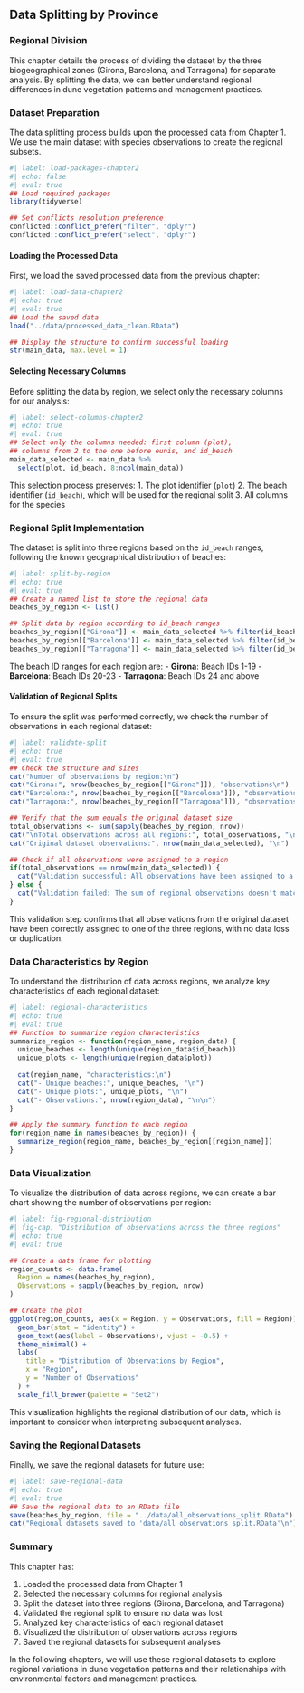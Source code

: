 ## Data Splitting by Province {#sec-Chapter2}

### Regional Division 

This chapter details the process of dividing the dataset by the three biogeographical zones (Girona, Barcelona, and Tarragona) for separate analysis. By splitting the data, we can better understand regional differences in dune vegetation patterns and management practices.

### Dataset Preparation

The data splitting process builds upon the processed data from Chapter 1. We use the main dataset with species observations to create the regional subsets.

```r
#| label: load-packages-chapter2
#| echo: false
#| eval: true
## Load required packages
library(tidyverse)

## Set conflicts resolution preference
conflicted::conflict_prefer("filter", "dplyr")
conflicted::conflict_prefer("select", "dplyr")
```

#### Loading the Processed Data

First, we load the saved processed data from the previous chapter:

```r
#| label: load-data-chapter2
#| echo: true
#| eval: true
## Load the saved data
load("../data/processed_data_clean.RData")

## Display the structure to confirm successful loading
str(main_data, max.level = 1)
```

#### Selecting Necessary Columns

Before splitting the data by region, we select only the necessary columns for our analysis:

```r
#| label: select-columns-chapter2
#| echo: true
#| eval: true
## Select only the columns needed: first column (plot), 
## columns from 2 to the one before eunis, and id_beach
main_data_selected <- main_data %>%
  select(plot, id_beach, 8:ncol(main_data))

```

This selection process preserves:
1. The plot identifier (`plot`)
2. The beach identifier (`id_beach`), which will be used for the regional split
3. All columns for the species

### Regional Split Implementation

The dataset is split into three regions based on the `id_beach` ranges, following the known geographical distribution of beaches:

```r
#| label: split-by-region
#| echo: true
#| eval: true
## Create a named list to store the regional data
beaches_by_region <- list()

## Split data by region according to id_beach ranges
beaches_by_region[["Girona"]] <- main_data_selected %>% filter(id_beach >= 1 & id_beach <= 19)
beaches_by_region[["Barcelona"]] <- main_data_selected %>% filter(id_beach >= 20 & id_beach <= 23)
beaches_by_region[["Tarragona"]] <- main_data_selected %>% filter(id_beach >= 24)
```

The beach ID ranges for each region are:
- **Girona**: Beach IDs 1-19
- **Barcelona**: Beach IDs 20-23
- **Tarragona**: Beach IDs 24 and above

#### Validation of Regional Splits

To ensure the split was performed correctly, we check the number of observations in each regional dataset:

```r
#| label: validate-split
#| echo: true
#| eval: true
## Check the structure and sizes
cat("Number of observations by region:\n")
cat("Girona:", nrow(beaches_by_region[["Girona"]]), "observations\n")
cat("Barcelona:", nrow(beaches_by_region[["Barcelona"]]), "observations\n")
cat("Tarragona:", nrow(beaches_by_region[["Tarragona"]]), "observations\n")

## Verify that the sum equals the original dataset size
total_observations <- sum(sapply(beaches_by_region, nrow))
cat("\nTotal observations across all regions:", total_observations, "\n")
cat("Original dataset observations:", nrow(main_data_selected), "\n")

## Check if all observations were assigned to a region
if(total_observations == nrow(main_data_selected)) {
  cat("Validation successful: All observations have been assigned to a region.\n")
} else {
  cat("Validation failed: The sum of regional observations doesn't match the original dataset.\n")
}
```

This validation step confirms that all observations from the original dataset have been correctly assigned to one of the three regions, with no data loss or duplication.

### Data Characteristics by Region

To understand the distribution of data across regions, we analyze key characteristics of each regional dataset:

```r
#| label: regional-characteristics
#| echo: true
#| eval: true
## Function to summarize region characteristics
summarize_region <- function(region_name, region_data) {
  unique_beaches <- length(unique(region_data$id_beach))
  unique_plots <- length(unique(region_data$plot))
  
  cat(region_name, "characteristics:\n")
  cat("- Unique beaches:", unique_beaches, "\n")
  cat("- Unique plots:", unique_plots, "\n")
  cat("- Observations:", nrow(region_data), "\n\n")
}

## Apply the summary function to each region
for(region_name in names(beaches_by_region)) {
  summarize_region(region_name, beaches_by_region[[region_name]])
}
```

### Data Visualization

To visualize the distribution of data across regions, we can create a bar chart showing the number of observations per region:

```r
#| label: fig-regional-distribution
#| fig-cap: "Distribution of observations across the three regions"
#| echo: true
#| eval: true

## Create a data frame for plotting
region_counts <- data.frame(
  Region = names(beaches_by_region),
  Observations = sapply(beaches_by_region, nrow)
)

## Create the plot
ggplot(region_counts, aes(x = Region, y = Observations, fill = Region)) +
  geom_bar(stat = "identity") +
  geom_text(aes(label = Observations), vjust = -0.5) +
  theme_minimal() +
  labs(
    title = "Distribution of Observations by Region",
    x = "Region",
    y = "Number of Observations"
  ) +
  scale_fill_brewer(palette = "Set2")
```

This visualization highlights the regional distribution of our data, which is important to consider when interpreting subsequent analyses.

### Saving the Regional Datasets

Finally, we save the regional datasets for future use:

```r
#| label: save-regional-data
#| echo: true
#| eval: true
## Save the regional data to an RData file
save(beaches_by_region, file = "../data/all_observations_split.RData")
cat("Regional datasets saved to 'data/all_observations_split.RData'\n")
```

### Summary

This chapter has:

1. Loaded the processed data from Chapter 1
2. Selected the necessary columns for regional analysis
3. Split the dataset into three regions (Girona, Barcelona, and Tarragona)
4. Validated the regional split to ensure no data was lost
5. Analyzed key characteristics of each regional dataset
6. Visualized the distribution of observations across regions
7. Saved the regional datasets for subsequent analyses

In the following chapters, we will use these regional datasets to explore regional variations in dune vegetation patterns and their relationships with environmental factors and management practices.


